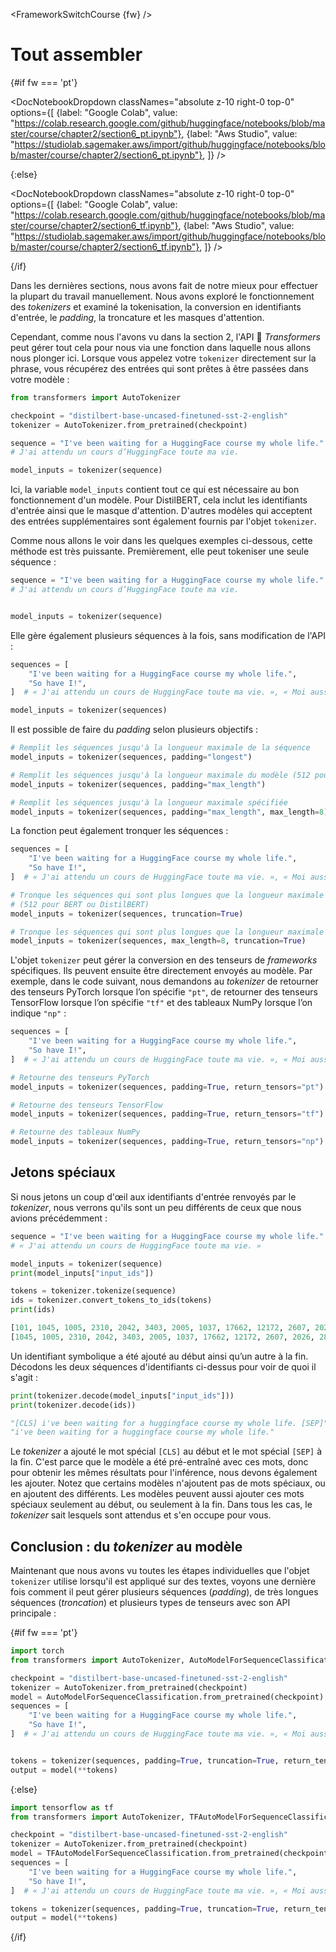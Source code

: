 <FrameworkSwitchCourse {fw} />

# Tout assembler

{#if fw === 'pt'}

<DocNotebookDropdown
  classNames="absolute z-10 right-0 top-0"
  options={[
    {label: "Google Colab", value: "https://colab.research.google.com/github/huggingface/notebooks/blob/master/course/chapter2/section6_pt.ipynb"},
    {label: "Aws Studio", value: "https://studiolab.sagemaker.aws/import/github/huggingface/notebooks/blob/master/course/chapter2/section6_pt.ipynb"},
]} />

{:else}

<DocNotebookDropdown
  classNames="absolute z-10 right-0 top-0"
  options={[
    {label: "Google Colab", value: "https://colab.research.google.com/github/huggingface/notebooks/blob/master/course/chapter2/section6_tf.ipynb"},
    {label: "Aws Studio", value: "https://studiolab.sagemaker.aws/import/github/huggingface/notebooks/blob/master/course/chapter2/section6_tf.ipynb"},
]} />

{/if}

Dans les dernières sections, nous avons fait de notre mieux pour effectuer la plupart du travail manuellement. Nous avons exploré le fonctionnement des *tokenizers* et examiné la tokenisation, la conversion en identifiants d'entrée, le *padding*, la troncature et les masques d'attention.

Cependant, comme nous l'avons vu dans la section 2, l'API 🤗 *Transformers* peut gérer tout cela pour nous via une fonction dans laquelle nous allons nous plonger ici. Lorsque vous appelez votre `tokenizer` directement sur la phrase, vous récupérez des entrées qui sont prêtes à être passées dans votre modèle :


```py
from transformers import AutoTokenizer

checkpoint = "distilbert-base-uncased-finetuned-sst-2-english"
tokenizer = AutoTokenizer.from_pretrained(checkpoint)

sequence = "I've been waiting for a HuggingFace course my whole life."
# J'ai attendu un cours d’HuggingFace toute ma vie.

model_inputs = tokenizer(sequence)
```

Ici, la variable `model_inputs` contient tout ce qui est nécessaire au bon fonctionnement d'un modèle. Pour DistilBERT, cela inclut les identifiants d'entrée ainsi que le masque d'attention. D'autres modèles qui acceptent des entrées supplémentaires sont également fournis par l'objet `tokenizer`.

Comme nous allons le voir dans les quelques exemples ci-dessous, cette méthode est très puissante. Premièrement, elle peut tokeniser une seule séquence :


```py
sequence = "I've been waiting for a HuggingFace course my whole life."
# J'ai attendu un cours d’HuggingFace toute ma vie.


model_inputs = tokenizer(sequence)
```

Elle gère également plusieurs séquences à la fois, sans modification de l'API :


```py
sequences = [
    "I've been waiting for a HuggingFace course my whole life.",
    "So have I!",
]  # « J'ai attendu un cours de HuggingFace toute ma vie. », « Moi aussi ! »

model_inputs = tokenizer(sequences)
```

Il est possible de faire du *padding* selon plusieurs objectifs :

```py
# Remplit les séquences jusqu'à la longueur maximale de la séquence
model_inputs = tokenizer(sequences, padding="longest")

# Remplit les séquences jusqu'à la longueur maximale du modèle (512 pour BERT ou DistilBERT)
model_inputs = tokenizer(sequences, padding="max_length")

# Remplit les séquences jusqu'à la longueur maximale spécifiée
model_inputs = tokenizer(sequences, padding="max_length", max_length=8)
```

La fonction peut également tronquer les séquences :

```py
sequences = [
    "I've been waiting for a HuggingFace course my whole life.",
    "So have I!",
]  # « J'ai attendu un cours de HuggingFace toute ma vie. », « Moi aussi ! »

# Tronque les séquences qui sont plus longues que la longueur maximale du modèle
# (512 pour BERT ou DistilBERT)
model_inputs = tokenizer(sequences, truncation=True)

# Tronque les séquences qui sont plus longues que la longueur maximale spécifiée
model_inputs = tokenizer(sequences, max_length=8, truncation=True)
```

L'objet `tokenizer` peut gérer la conversion en des tenseurs de *frameworks* spécifiques. Ils peuvent ensuite être directement envoyés au modèle. Par exemple, dans le code suivant, nous demandons au *tokenizer* de retourner des tenseurs PyTorch lorsque l’on spécifie `"pt"`, de retourner des tenseurs TensorFlow lorsque l’on spécifie `"tf"` et des tableaux NumPy lorsque l’on indique `"np"` :

```py
sequences = [
    "I've been waiting for a HuggingFace course my whole life.",
    "So have I!",
]  # « J'ai attendu un cours de HuggingFace toute ma vie. », « Moi aussi ! »

# Retourne des tenseurs PyTorch
model_inputs = tokenizer(sequences, padding=True, return_tensors="pt")

# Retourne des tenseurs TensorFlow
model_inputs = tokenizer(sequences, padding=True, return_tensors="tf")

# Retourne des tableaux NumPy
model_inputs = tokenizer(sequences, padding=True, return_tensors="np")
```

## Jetons spéciaux

Si nous jetons un coup d'œil aux identifiants d'entrée renvoyés par le *tokenizer*, nous verrons qu'ils sont un peu différents de ceux que nous avions précédemment :


```py
sequence = "I've been waiting for a HuggingFace course my whole life."
# « J'ai attendu un cours de HuggingFace toute ma vie. »

model_inputs = tokenizer(sequence)
print(model_inputs["input_ids"])

tokens = tokenizer.tokenize(sequence)
ids = tokenizer.convert_tokens_to_ids(tokens)
print(ids)
```

```python out
[101, 1045, 1005, 2310, 2042, 3403, 2005, 1037, 17662, 12172, 2607, 2026, 2878, 2166, 1012, 102]
[1045, 1005, 2310, 2042, 3403, 2005, 1037, 17662, 12172, 2607, 2026, 2878, 2166, 1012]
```

Un identifiant symbolique a été ajouté au début ainsi qu’un autre à la fin. Décodons les deux séquences d'identifiants ci-dessus pour voir de quoi il s'agit :

```py
print(tokenizer.decode(model_inputs["input_ids"]))
print(tokenizer.decode(ids))
```

```python out
"[CLS] i've been waiting for a huggingface course my whole life. [SEP]"
"i've been waiting for a huggingface course my whole life."
```

Le *tokenizer* a ajouté le mot spécial `[CLS]` au début et le mot spécial `[SEP]` à la fin. C'est parce que le modèle a été pré-entraîné avec ces mots, donc pour obtenir les mêmes résultats pour l'inférence, nous devons également les ajouter. Notez que certains modèles n'ajoutent pas de mots spéciaux, ou en ajoutent des différents. Les modèles peuvent aussi ajouter ces mots spéciaux seulement au début, ou seulement à la fin. Dans tous les cas, le *tokenizer* sait lesquels sont attendus et s'en occupe pour vous.

## Conclusion : du <i>tokenizer</i> au modèle

Maintenant que nous avons vu toutes les étapes individuelles que l'objet `tokenizer` utilise lorsqu'il est appliqué sur des textes, voyons une dernière fois comment il peut gérer plusieurs séquences (*padding*), de très longues séquences (*troncation*) et plusieurs types de tenseurs avec son API principale :


{#if fw === 'pt'}
```py
import torch
from transformers import AutoTokenizer, AutoModelForSequenceClassification

checkpoint = "distilbert-base-uncased-finetuned-sst-2-english"
tokenizer = AutoTokenizer.from_pretrained(checkpoint)
model = AutoModelForSequenceClassification.from_pretrained(checkpoint)
sequences = [
    "I've been waiting for a HuggingFace course my whole life.",
    "So have I!",
]  # « J'ai attendu un cours de HuggingFace toute ma vie. », « Moi aussi ! »


tokens = tokenizer(sequences, padding=True, truncation=True, return_tensors="pt")
output = model(**tokens)
```
{:else}
```py
import tensorflow as tf
from transformers import AutoTokenizer, TFAutoModelForSequenceClassification

checkpoint = "distilbert-base-uncased-finetuned-sst-2-english"
tokenizer = AutoTokenizer.from_pretrained(checkpoint)
model = TFAutoModelForSequenceClassification.from_pretrained(checkpoint)
sequences = [
    "I've been waiting for a HuggingFace course my whole life.",
    "So have I!",
]  # « J'ai attendu un cours de HuggingFace toute ma vie. », « Moi aussi ! »

tokens = tokenizer(sequences, padding=True, truncation=True, return_tensors="tf")
output = model(**tokens)
```
{/if}
